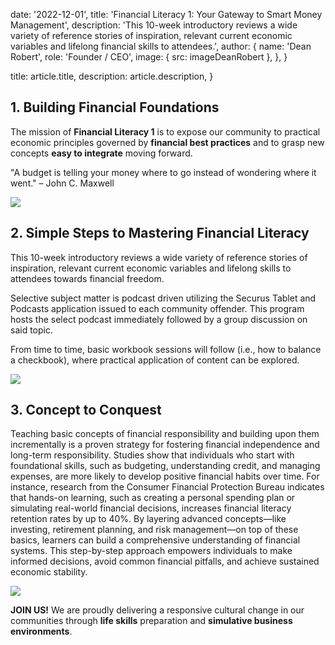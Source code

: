 
  date: '2022-12-01',
  title: 'Financial Literacy 1: Your Gateway to Smart Money Management',
  description:
    'This 10-week introductory reviews a wide variety of reference stories of inspiration, relevant current economic variables and lifelong financial skills to attendees.',
  author: {
    name: 'Dean Robert',
    role: 'Founder / CEO',
    image: { src: imageDeanRobert },
  },
}

  title: article.title,
  description: article.description,
}

## 1. Building Financial Foundations

The mission of **Financial Literacy 1** is to
expose our community to practical
economic principles governed by **financial
best practices** and to grasp new concepts
**easy to integrate** moving forward. 

<TopTip>
  "A budget is telling your money where to go instead of wondering where it went." 
  – John C. Maxwell
</TopTip>

![](./financial-literacy.jpg)

## 2. Simple Steps to Mastering Financial Literacy

This 10-week introductory reviews a wide variety of
reference stories of inspiration, relevant current
economic variables and lifelong skills to
attendees towards financial freedom. 

Selective subject matter is podcast
driven utilizing the Securus Tablet and
Podcasts application issued to each
community offender.
This program hosts the select podcast immediately
followed by a group discussion on said topic.

From time to time, basic workbook
sessions will follow (i.e., how to balance a
checkbook), where practical
application of content can be explored.

![](./financial-planning.jpg)

## 3. Concept to Conquest

Teaching basic concepts of financial responsibility and building upon them incrementally is a proven strategy for fostering financial independence 
and long-term responsibility. Studies show that individuals who start with foundational skills, such as budgeting, understanding credit, and managing 
expenses, are more likely to develop positive financial habits over time. For instance, research from the Consumer Financial Protection Bureau indicates 
that hands-on learning, such as creating a personal spending plan or simulating real-world financial decisions, increases financial literacy retention 
rates by up to 40%. By layering advanced concepts—like investing, retirement planning, and risk management—on top of these basics, 
learners can build a comprehensive understanding of financial systems. This step-by-step approach empowers individuals to make informed decisions, 
avoid common financial pitfalls, and achieve sustained economic stability.

![](./financial-freedom.jpg)

**JOIN US!** We are proudly delivering a responsive
cultural change in our communities through **life skills**
preparation and **simulative business environments**.
